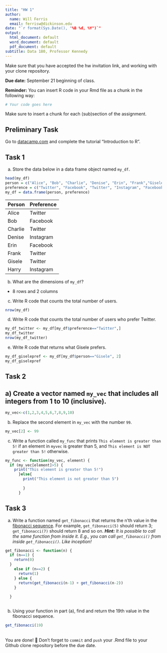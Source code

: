 ```yaml
---
title: "HW 1"
author:
  name: Will Ferris
  email: ferrisw@dickinson.edu
date: "`r format(Sys.Date(), "%B %d, %Y")`"
output:
  html_document: default
  word_document: default
  pdf_document: default
subtitle: Data 180, Professor Kennedy
---
```

Make sure that you have accepted the hw invitation link, and working with your clone repository.

**Due date:** September 21 beginning of class.

**Reminder:** You can insert R code in your Rmd file as a chunk in the following way:
```r
# Your code goes here
```
Make sure to insert a chunk for each (sub)section of the assignment.

## Preliminary Task
Go to [datacamp.com](https://datacamp.com) and complete the tutorial "Introduction to R".


## Task 1
a) Store the data below in a data frame object named `my_df`.
```r
head(my_df)
person = c("Alice", "Bob", "Charlie", "Denise", "Erin", "Frank","Gisele","Harry")
preference = c("Twitter", "Facebook", "Twitter", "Instagram", "Facebook", "Twitter", "Twitter","Instagram")
my_df = data.frame(person, preference)
```


|Person | Preference|
|:------|:----------|
|Alice | Twitter |
| Bob | Facebook |
| Charlie | Twitter |
| Denise | Instagram |
| Erin | Facebook |
| Frank | Twitter |
| Gisele | Twitter |
| Harry | Instagram |

b) What are the dimensions of `my_df`?
- 8 rows and 2 columns
c) Write R code that counts the total number of users.
```r
nrow(my_df)
```

d) Write R code that counts the total number of users who prefer Twitter.
```r
my_df_twitter <- my_df[my_df$preference=="Twitter",]
my_df_twitter
nrow(my_df_twitter)
```

e) Write R code that returns what Gisele prefers.
```r
my_df_giselepref <- my_df[my_df$person=="Gisele", 2]
my_df_giselepref
```

## Task 2
## a) Create a vector named `my_vec` that includes all integers from 1 to 10 (inclusive).
```r
my_vec<-c(1,2,3,4,5,6,7,8,9,10)
```

b) Replace the second element in `my_vec` with the number `99`.
```r
my_vec[2] <- 99
```

c) Write a function called `my_func` that prints `This element is greater than 5!` if an element in `myvec` is greater than 5, and `This element is NOT greater than 5!` otherwise.
```r
my_func <- function(my_vec, element) {
  if (my_vec[element]>5) {
    print("This element is greater than 5!")
      }else{
        print("This element is not greater than 5")
          
        }
      }
```

## Task 3
a. Write a function named `get_fibonacci` that returns the n'th value in the [fibonacci sequence](https://www.mathsisfun.com/numbers/fibonacci-sequence.html). For example, `get_fibonacci(5)` should return 3; `get_fibonacci(7)` should return 8 and so on. ***Hint:** It is possible to call the same function from inside it. E.g., you can call `get_fibonacci()` from inside `get_fibonacci()`. Like inception!*
```r
get_fibonacci <- function(n) {
  if (n==1) {
    return(0)
  }
    else if (n==2) {
      return(1)
    } else {
      return(get_fibonacci(n-1) + get_fibonacci(n-2))
    }
    
  }
  
```


b. Using your function in part (a), find and return the 19th value in the fibonacci sequence.
```r
get_fibonacci(19)
```


<br>
You are done! 🏁 Don't forget to `commit` and `push` your .Rmd file to your Github clone repository before the due date.
<br>

